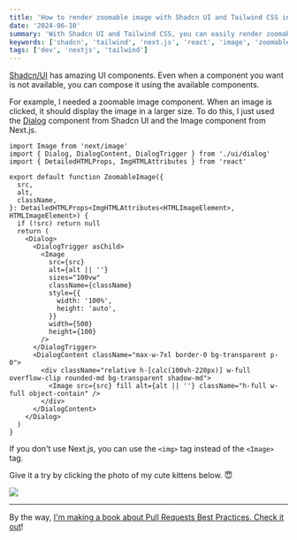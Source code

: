 ```yaml
---
title: 'How to render zoomable image with Shadcn UI and Tailwind CSS in Next.js'
date: '2024-06-10'
summary: 'With Shadcn UI and Tailwind CSS, you can easily render zoomable image.'
keywords: ['shadcn', 'tailwind', 'next.js', 'react', 'image', 'zoomable']
tags: ['dev', 'nextjs', 'tailwind']
---
```


[Shadcn/UI](https://ui.shadcn.com) has amazing UI components. Even when a component you want is not available, you can compose it using the available components.

For example, I needed a zoomable image component. When an image is clicked, it should display the image in a larger size. To do this, I just used the [Dialog](https://ui.shadcn.com/docs/components/dialog) component from Shadcn UI and the Image component from Next.js.

```tsx:zoomable-image.tsx
import Image from 'next/image'
import { Dialog, DialogContent, DialogTrigger } from './ui/dialog'
import { DetailedHTMLProps, ImgHTMLAttributes } from 'react'

export default function ZoomableImage({
  src,
  alt,
  className,
}: DetailedHTMLProps<ImgHTMLAttributes<HTMLImageElement>, HTMLImageElement>) {
  if (!src) return null
  return (
    <Dialog>
      <DialogTrigger asChild>
        <Image
          src={src}
          alt={alt || ''}
          sizes="100vw"
          className={className}
          style={{
            width: '100%',
            height: 'auto',
          }}
          width={500}
          height={100}
        />
      </DialogTrigger>
      <DialogContent className="max-w-7xl border-0 bg-transparent p-0">
        <div className="relative h-[calc(100vh-220px)] w-full overflow-clip rounded-md bg-transparent shadow-md">
          <Image src={src} fill alt={alt || ''} className="h-full w-full object-contain" />
        </div>
      </DialogContent>
    </Dialog>
  )
}
```

If you don't use Next.js, you can use the `<img>` tag instead of the `<Image>` tag.

Give it a try by clicking the photo of my cute kittens below. 😇

![](/static/images/articles/gohan-miso-kare-udon2.jpeg)

---

By the way, [I'm making a book about Pull Requests Best Practices. Check it out](https://pr.nico.fyi)!
